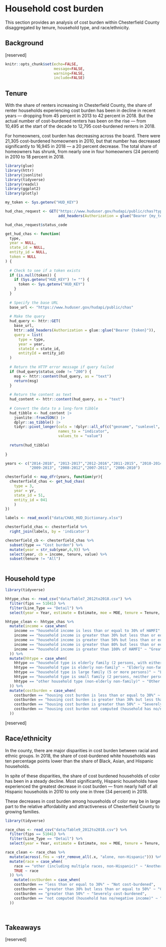 # Household cost burden {#part-1b-3}

This section provides an analysis of cost burden within Chesterfield County disaggregated by tenure, household type, and race/ethnicity.

## Background

[reserved]

```r
knitr::opts_chunk$set(echo=FALSE, 
                      message=FALSE, 
                      warning=FALSE, 
                      include=FALSE)

```

## Tenure
With the share of renters increasing in Chesterfield County, the share of renter 
households experiencing cost burden has been in decline in recent years --- dropping 
from 45 percent in 2013 to 42 percent in 2018. But the actual number of cost-burdened 
renters has been on the rise --- from 10,495 at the start of the decade to 12,795 
cost-burdened renters in 2018.

For homeowners, cost burden has decreasing across the board. There were 21,305 cost-burdened
homeowners in 2010, but that number has decreased significantly to 16,945 in 2018 --- a 20 
percent decrease. The total share of homeowners has shrunk, from nearly one in four 
homeowners (24 percent) in 2010 to 18 percent in 2018. 
```r
library(glue)
library(httr)
library(jsonlite)
library(tidyverse)
library(readxl)
library(ggplot2)
library(plotly)

my_token <- Sys.getenv("HUD_KEY")

hud_chas_request <- GET("https://www.huduser.gov/hudapi/public/chas?type=3&year=2012-2016&stateId=51&entityId=59",
                        add_headers(Authorization = glue("Bearer {my_token}")))

hud_chas_request$status_code

get_hud_chas <- function(
  type, 
  year = NULL, 
  state_id = NULL, 
  entity_id = NULL, 
  token = NULL
) {
  
  # Check to see if a token exists
  if (is.null(token)) {
    if (Sys.getenv("HUD_KEY") != "") {
      token <- Sys.getenv("HUD_KEY")
    }
  }
  
  # Specify the base URL
  base_url <- "https://www.huduser.gov/hudapi/public/chas"
  
  # Make the query
  hud_query <- httr::GET(
    base_url,
    httr::add_headers(Authorization = glue::glue("Bearer {token}")),
    query = list(
      type = type,
      year = year,
      stateId = state_id,
      entityId = entity_id)
  )
  
  # Return the HTTP error message if query failed
  if (hud_query$status_code != "200") {
    msg <- httr::content(hud_query, as = "text")
    return(msg)
  }
  
  # Return the content as text
  hud_content <- httr::content(hud_query, as = "text")
  
  # Convert the data to a long-form tibble
  hud_tibble <- hud_content |>
    jsonlite::fromJSON() |>
    dplyr::as_tibble() |>
    tidyr::pivot_longer(cols = !dplyr::all_of(c("geoname", "sumlevel", "year")),
                        names_to = "indicator",
                        values_to = "value")
  
  return(hud_tibble)
  
}

years <- c("2014-2018", "2013-2017","2012-2016","2011-2015", "2010-2014", 
           "2009-2013", "2008-2012","2007-2011", "2006-2010")

chesterfield <- map_dfr(years, function(yr){
  chesterfield_chas <- get_hud_chas(
    type = 3, 
    year = yr, 
    state_id = 51, 
    entity_id = 041
    )
})

labels <- read_excel("data/CHAS_HUD_Dictionary.xlsx")

chesterfield_chas <- chesterfield %>%
  right_join(labels, by = 'indicator')

chesterfield_cb <- chesterfield_chas %>%
  subset(type == "Cost burden") %>%
  mutate(year = str_sub(year,6,9)) %>%
  select(year, cb = income, tenure, value) %>%
  subset(tenure != "All")



```

## Household type
```r

library(tidyverse)

hhtype_chas <- read_csv("data/Table7_2012to2018.csv") %>%
  filter(fips == 51041) %>%
  filter(Line_Type == "Detail") %>%
  select(year = Year, estimate = Estimate, moe = MOE, tenure = Tenure, income = `Household income`, hhtype = `Household type`, costburden = `Cost burden`)

hhtype_clean <- hhtype_chas %>%
  mutate(income = case_when(
    income == "household income is less than or equal to 30% of HAMFI" ~ "30% AMI or less",
    income == "household income is greater than 30% but less than or equal to 50% of HAMFI" ~ "31% to 50% AMI",
    income == "household income is greater than 50% but less than or equal to 80% of HAMFI" ~ "51% to 80% AMI",
    income == "household income is greater than 80% but less than or equal to 100% of HAMFI" ~ "81% to 100% AMI",
    income == "household income is greater than 100% of HAMFI" ~ "Greater than 100% AMI"
  )) %>%
  mutate(hhtype = case_when(
    hhtype == "household type is elderly family (2 persons, with either or both age 62 or over)" ~ "Elderly family",
    hhtype == "household type is elderly non-family" ~ "Elderly non-family",
    hhtype == "household type is large family (5 or more persons)" ~ "Large family",
    hhtype == "household type is small family (2 persons, neither person 62 years or over, or 3 or 4 persons)" ~ "Small family",
    hhtype == "other household type (non-elderly non-family)" ~ "Other family type"
  )) %>%
  mutate(costburden = case_when(
    costburden == "housing cost burden is less than or equal to 30%" ~ "Not cost-burdened",
    costburden == "housing cost burden is greater than 30% but less than or equal to 50%" ~ "Cost-burdened"
    costburden == "housing cost burden is greater than 50%" ~ "Severely cost-burdened",
    costburden == "housing cost burden not computed (household has no/negative income)" ~ "No or negative income"
  ))

```

[reserved]

## Race/ethnicity
In the county, there are major disparities in cost burden between racial and ethnic 
groups. In 2018, the share of cost-burdened white households was ten percentage points 
lower than the share of Black, Asian, and Hispanic households.

In spite of these disparities, the share of cost burdened households of color has been 
in a steady decline. Most significantly, Hispanic households have experienced the greatest 
decrease in cost burden --- from nearly half of all Hispanic households in 2010 to only 
one in three (34 percent) in 2018. 

These decreases in cost burden among households of color may be in large part to the 
relative affordability and attractiveness of Chesterfield County to growing families. 
```r

library(tidyverse)

race_chas <- read_csv("data/Table9_2012to2018.csv") %>%
  filter(fips == 51041) %>%
  filter(Line_Type == "Detail") %>%
  select(year = Year, estimate = Estimate, moe = MOE, tenure = Tenure, race = `Race/ethnicity`, costburden = `Cost burden`)

race_clean <- race_chas %>%
  mutate(across(.fns = ~str_remove_all(.x, "alone, non-Hispanic"))) %>% # I haven't figured out how to retain this for White
  mutate(race = case_when(
    race == "other (including multiple races, non-Hispanic)" ~ "Another race incuding multiracial",
    TRUE ~ race
  )) %>%
    mutate(costburden = case_when(
    costburden == "less than or equal to 30%" ~ "Not cost-burdened",
    costburden == "greater than 30% but less than or equal to 50%" ~ "Cost-burdened",
    costburden == "greater than 50%" ~ "Severely cost-burdened",
    costburden == "not computed (household has no/negative income)" ~ "No or negative income"
  ))
  
  
```
## Takeaways

[reserved]